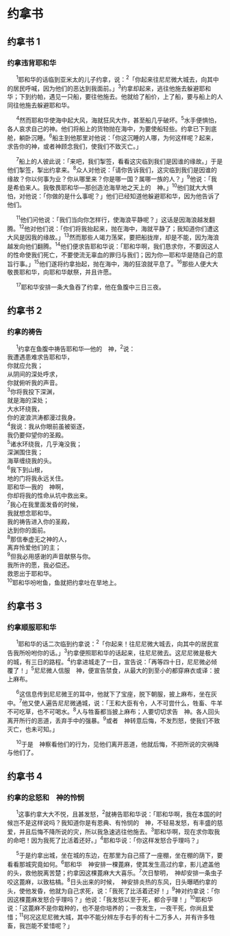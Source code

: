 
# 约拿书

## 约拿书 1
### 约拿违背耶和华

　 <sup>1</sup>耶和华的话临到<Pn>亚米太</Pn>的儿子<Pn>约拿</Pn>，说：<sup>2</sup>「你起来往<Pn>尼尼微</Pn>大城去，向其中的居民呼喊，因为他们的恶达到我面前。」<sup>3</sup><Pn>约拿</Pn>却起来，逃往<Pn>他施</Pn>去躲避耶和华；下到<Pn>约帕</Pn>，遇见一只船，要往<Pn>他施</Pn>去。他就给了船价，上了船，要与船上的人同往<Pn>他施</Pn>去躲避耶和华。<br/>

　 <sup>4</sup>然而耶和华使海中起大风，海就狂风大作，甚至船几乎破坏。<sup>5</sup>水手便惧怕，各人哀求自己的神。他们将船上的货物抛在海中，为要使船轻些。<Pn>约拿</Pn>已下到底舱，躺卧沉睡。<sup>6</sup>船主到他那里对他说：「你这沉睡的人哪，为何这样呢？起来，求告你的神，或者神顾念我们，使我们不致灭亡。」<br/>

　 <sup>7</sup>船上的人彼此说：「来吧，我们掣签，看看这灾临到我们是因谁的缘故。」于是他们掣签，掣出<Pn>约拿</Pn>来。<sup>8</sup>众人对他说：「请你告诉我们，这灾临到我们是因谁的缘故？你以何事为业？你从哪里来？你是哪一国？属哪一族的人？」<sup>9</sup>他说：「我是<Pn>希伯来</Pn>人。我敬畏耶和华—那创造沧海旱地之天上的　神。」<sup>10</sup>他们就大大惧怕，对他说：「你做的是什么事呢？」他们已经知道他躲避耶和华，因为他告诉了他们。<br/>

　 <sup>11</sup>他们问他说：「我们当向你怎样行，使海浪平静呢？」这话是因海浪越发翻腾。<sup>12</sup>他对他们说：「你们将我抬起来，抛在海中，海就平静了；我知道你们遭这大风是因我的缘故。」<sup>13</sup>然而那些人竭力荡桨，要把船拢岸，却是不能，因为海浪越发向他们翻腾。<sup>14</sup>他们便求告耶和华说：「耶和华啊，我们恳求你，不要因这人的性命使我们死亡，不要使流无辜血的罪归与我们；因为你—耶和华是随自己的意旨行事。」<sup>15</sup>他们遂将<Pn>约拿</Pn>抬起，抛在海中，海的狂浪就平息了。<sup>16</sup>那些人便大大敬畏耶和华，向耶和华献祭，并且许愿。<br/>

　 <sup>17</sup>耶和华安排一条大鱼吞了<Pn>约拿</Pn>，他在鱼腹中三日三夜。<br/>
## 约拿书 2
### 约拿的祷告

　 <sup>1</sup><Pn>约拿</Pn>在鱼腹中祷告耶和华—他的　神，<sup>2</sup>说：<br/>
我遭遇患难求告耶和华，<br/>
你就应允我；<br/>
从阴间的深处呼求，<br/>
你就俯听我的声音。<br/>
<sup>3</sup>你将我投下深渊，<br/>
就是海的深处；<br/>
大水环绕我，<br/>
你的波浪洪涛都漫过我身。<br/>
<sup>4</sup>我说：我从你眼前虽被驱逐，<br/>
我仍要仰望你的圣殿。<br/>
<sup>5</sup>诸水环绕我，几乎淹没我；<br/>
深渊围住我；<br/>
海草缠绕我的头。<br/>
<sup>6</sup>我下到山根，<br/>
地的门将我永远<Add>关住</Add>。<br/>
耶和华—我的　神啊，<br/>
你却将我的性命从坑中救出来。<br/>
<sup>7</sup>我心在我里面发昏的时候，<br/>
我就想念耶和华。<br/>
我的祷告进入你的圣殿，<br/>
达到你的面前。<br/>
<sup>8</sup>那信奉虚无<Add>之神</Add>的人，<br/>
离弃怜爱他们的主；<br/>
<sup>9</sup>但我必用感谢的声音献祭与你。<br/>
我所许的愿，我必偿还。<br/>
救恩出于耶和华。<br/>
<sup>10</sup>耶和华吩咐鱼，鱼就把<Pn>约拿</Pn>吐在旱地上。<br/>
## 约拿书 3
### 约拿顺服耶和华

　 <sup>1</sup>耶和华的话二次临到<Pn>约拿</Pn>说：<sup>2</sup>「你起来！往<Pn>尼尼微</Pn>大城去，向其中的居民宣告我所吩咐你的话。」<sup>3</sup><Pn>约拿</Pn>便照耶和华的话起来，往<Pn>尼尼微</Pn>去。这<Pn>尼尼微</Pn>是极大的城，有三日的路程。<sup>4</sup><Pn>约拿</Pn>进城走了一日，宣告说：「再等四十日，<Pn>尼尼微</Pn>必倾覆了！」<sup>5</sup><Pn>尼尼微</Pn>人信服　神，便宣告禁食，从最大的到至小的都穿麻衣<Nt>或译：披上麻布</Nt>。<br/>

　 <sup>6</sup>这信息传到<Pn>尼尼微</Pn>王的耳中，他就下了宝座，脱下朝服，披上麻布，坐在灰中。<sup>7</sup>他又使人遍告<Pn>尼尼微</Pn>通城，说：「王和大臣有令，人不可尝什么，牲畜、牛羊不可吃草，也不可喝水。<sup>8</sup>人与牲畜都当披上麻布；人要切切求告　神。各人回头离开所行的恶道，丢弃手中的强暴。<sup>9</sup>或者　神转意后悔，不发烈怒，使我们不致灭亡，也未可知。」<br/>

　 <sup>10</sup>于是　神察看他们的行为，见他们离开恶道，他就后悔，不把所说的灾祸降与他们了。<br/>
## 约拿书 4
### 约拿的忿怒和　神的怜悯

　 <sup>1</sup>这事<Pn>约拿</Pn>大大不悦，且甚发怒，<sup>2</sup>就祷告耶和华说：「耶和华啊，我在本国的时候岂不是这样说吗？我知道你是有恩典、有怜悯的　神，不轻易发怒，有丰盛的慈爱，并且后悔不降所说的灾，所以我急速逃往<Pn>他施</Pn>去。<sup>3</sup>耶和华啊，现在求你取我的命吧！因为我死了比活着还好。」<sup>4</sup>耶和华说：「你这样发怒合乎理吗？」<br/>

　 <sup>5</sup>于是<Pn>约拿</Pn>出城，坐在城的东边，在那里为自己搭了一座棚，坐在棚的荫下，要看看那城究竟如何。<sup>6</sup>耶和华　神安排一棵蓖麻，使其发生高过<Pn>约拿</Pn>，影儿遮盖他的头，救他脱离苦楚；<Pn>约拿</Pn>因这棵蓖麻大大喜乐。<sup>7</sup>次日黎明，　神却安排一条虫子咬这蓖麻，以致枯槁。<sup>8</sup>日头出来的时候，　神安排炎热的东风，日头曝晒<Pn>约拿</Pn>的头，使他发昏，他就为自己求死，说：「我死了比活着还好！」<sup>9</sup>神对<Pn>约拿</Pn>说：「你因这棵蓖麻发怒合乎理吗？」他说：「我发怒以至于死，都合乎理！」<sup>10</sup>耶和华说：「这蓖麻不是你栽种的，也不是你培养的；一夜发生，一夜干死，你尚且爱惜；<sup>11</sup>何况这<Pn>尼尼微</Pn>大城，其中不能分辨左手右手的有十二万多人，并有许多牲畜，我岂能不爱惜呢？」<br/>
